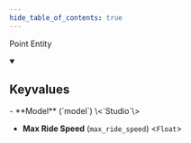 ```yaml
---
hide_table_of_contents: true
---
```


Point Entity



<details open>
<summary><h2>Keyvalues</h2></summary>
- **Model** (`model`) \<`Studio`\>

- **Max Ride Speed** (`max_ride_speed`) \<`Float`\>


 </details>

